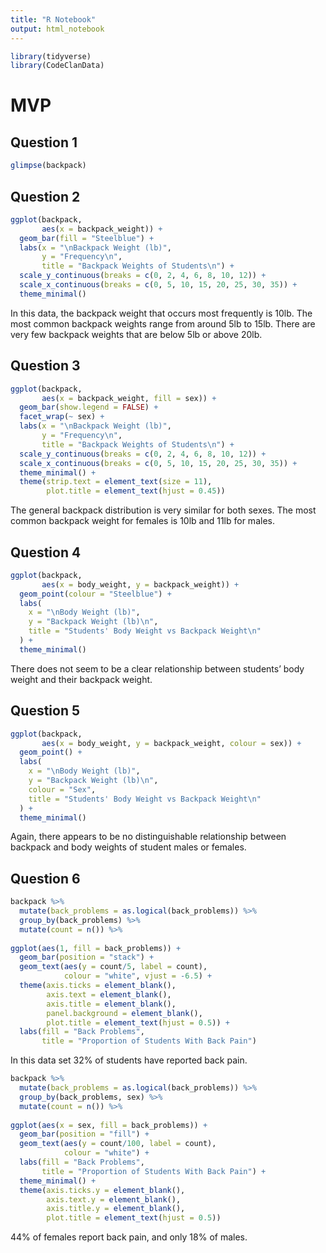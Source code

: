 ```yaml
---
title: "R Notebook"
output: html_notebook
---
```


```r
library(tidyverse)
library(CodeClanData)
```

# MVP

## Question 1

```r
glimpse(backpack)
```

## Question 2

```r
ggplot(backpack,
       aes(x = backpack_weight)) +
  geom_bar(fill = "Steelblue") +
  labs(x = "\nBackpack Weight (lb)",
       y = "Frequency\n",
       title = "Backpack Weights of Students\n") +
  scale_y_continuous(breaks = c(0, 2, 4, 6, 8, 10, 12)) +
  scale_x_continuous(breaks = c(0, 5, 10, 15, 20, 25, 30, 35)) +
  theme_minimal()
```

In this data, the backpack weight that occurs most frequently is 10lb. The most 
common backpack weights range from around 5lb to 15lb. There are very few 
backpack weights that are below 5lb or above 20lb.

## Question 3

```r
ggplot(backpack,
       aes(x = backpack_weight, fill = sex)) +
  geom_bar(show.legend = FALSE) +
  facet_wrap(~ sex) +
  labs(x = "\nBackpack Weight (lb)",
       y = "Frequency\n",
       title = "Backpack Weights of Students\n") +
  scale_y_continuous(breaks = c(0, 2, 4, 6, 8, 10, 12)) +
  scale_x_continuous(breaks = c(0, 5, 10, 15, 20, 25, 30, 35)) +
  theme_minimal() +
  theme(strip.text = element_text(size = 11),
        plot.title = element_text(hjust = 0.45))
```

The general backpack distribution is very similar for both sexes. The 
most common backpack weight for females is 10lb and 11lb for males. 

## Question 4

```r
ggplot(backpack,
       aes(x = body_weight, y = backpack_weight)) +
  geom_point(colour = "Steelblue") +
  labs(
    x = "\nBody Weight (lb)",
    y = "Backpack Weight (lb)\n",
    title = "Students' Body Weight vs Backpack Weight\n"
  ) +
  theme_minimal()
```

There does not seem to be a clear relationship between students' body weight and
their backpack weight.

## Question 5

```r
ggplot(backpack,
       aes(x = body_weight, y = backpack_weight, colour = sex)) +
  geom_point() +
  labs(
    x = "\nBody Weight (lb)",
    y = "Backpack Weight (lb)\n",
    colour = "Sex",
    title = "Students' Body Weight vs Backpack Weight\n"
  ) +
  theme_minimal()
```

Again, there appears to be no distinguishable relationship between backpack and 
body weights of student males or females.

## Question 6

```r
backpack %>% 
  mutate(back_problems = as.logical(back_problems)) %>% 
  group_by(back_problems) %>% 
  mutate(count = n()) %>% 
  
ggplot(aes(1, fill = back_problems)) +
  geom_bar(position = "stack") +
  geom_text(aes(y = count/5, label = count),
            colour = "white", vjust = -6.5) +
  theme(axis.ticks = element_blank(),
        axis.text = element_blank(),
        axis.title = element_blank(),
        panel.background = element_blank(),
        plot.title = element_text(hjust = 0.5)) +
  labs(fill = "Back Problems",
       title = "Proportion of Students With Back Pain")
```

In this data set 32% of students have reported back pain.


```r
backpack %>% 
  mutate(back_problems = as.logical(back_problems)) %>% 
  group_by(back_problems, sex) %>% 
  mutate(count = n()) %>% 
  
ggplot(aes(x = sex, fill = back_problems)) +
  geom_bar(position = "fill") +
  geom_text(aes(y = count/100, label = count),
            colour = "white") +
  labs(fill = "Back Problems",
       title = "Proportion of Students With Back Pain") +
  theme_minimal() +
  theme(axis.ticks.y = element_blank(),
        axis.text.y = element_blank(),
        axis.title.y = element_blank(),
        plot.title = element_text(hjust = 0.5))
```

44% of females report back pain, and only 18% of males.
